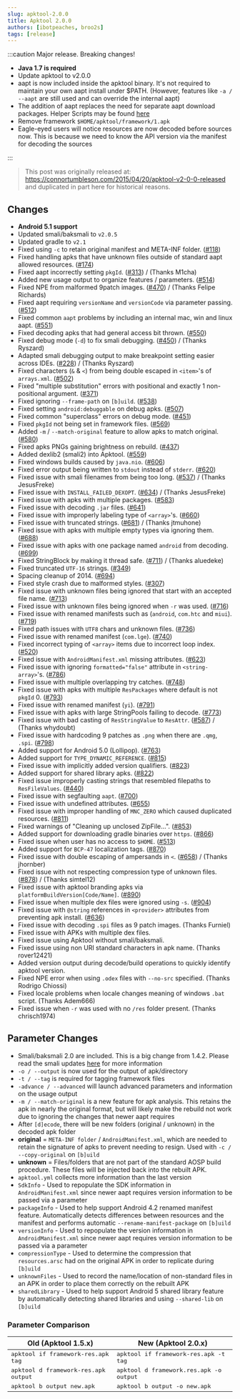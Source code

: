 ```yaml
---
slug: apktool-2.0.0
title: Apktool 2.0.0
authors: [ibotpeaches, broo2s]
tags: [release]
---
```


:::caution
Major release. Breaking changes!

- **Java 1.7 is required**
- Update apktool to v2.0.0
- aapt is now included inside the apktool binary. It's not required to maintain your own aapt install under $PATH. (However, features like `-a / --aapt` are still used and can override the internal aapt)
- The addition of aapt replaces the need for separate aapt download packages. Helper Scripts may be found [here](https://github.com/iBotPeaches/Apktool/tree/master/scripts)
- Remove framework `$HOME/apktool/framework/1.apk`
- Eagle-eyed users will notice resources are now decoded before sources now. This is because we need to know the API version via the manifest for decoding the sources

:::

> This post was originally released at: https://connortumbleson.com/2015/04/20/apktool-v2-0-0-released and duplicated in part here for historical reasons.

## Changes

- **Android 5.1 support**
- Updated smali/baksmali to `v2.0.5`
- Updated gradle to `v2.1`
- Fixed using `-c` to retain original manifest and META-INF folder. ([#118](https://github.com/iBotPeaches/Apktool/issues/118))
- Fixed handling apks that have unknown files outside of standard aapt allowed resources. ([#174](https://github.com/iBotPeaches/Apktool/issues/174))
- Fixed aapt incorrectly setting `pkgId`. ([#313](https://github.com/iBotPeaches/Apktool/issues/313)) / (Thanks M1cha)
- Added new usage output to organize features / parameters. ([#514](https://github.com/iBotPeaches/Apktool/issues/514))
- Fixed NPE from malformed 9patch images. ([#470](https://github.com/iBotPeaches/Apktool/issues/470)) / (Thanks Felipe Richards)
- Fixed aapt requiring `versionName` and `versionCode` via parameter passing. ([#512](https://github.com/iBotPeaches/Apktool/issues/512))
- Fixed common `aapt` problems by including an internal mac, win and linux aapt. ([#551](https://github.com/iBotPeaches/Apktool/issues/551))
- Fixed decoding apks that had general access bit thrown. ([#550](https://github.com/iBotPeaches/Apktool/issues/550))
- Fixed debug mode (`-d`) to fix smali debugging. ([#450](https://github.com/iBotPeaches/Apktool/issues/450)) / (Thanks Ryszard)
- Adapted smali debugging output to make breakpoint setting easier across IDEs. ([#228](https://github.com/iBotPeaches/Apktool/issues/288)) / (Thanks Ryszard)
- Fixed characters (`&` & `<`) from being double escaped in `<item>`'s of `arrays.xml`. ([#502](https://github.com/iBotPeaches/Apktool/issues/502))
- Fixed "multiple substitution" errors with positional and exactly 1 non-positional argument. ([#371](https://github.com/iBotPeaches/Apktool/issues/371))
- Fixed ignoring `--frame-path` on `[b]uild`. ([#538](https://github.com/iBotPeaches/Apktool/issues/538))
- Fixed setting `android:debuggable` on debug apks. ([#507](https://github.com/iBotPeaches/Apktool/issues/507))
- Fixed common "superclass" errors on debug mode. ([#451](https://github.com/iBotPeaches/Apktool/issues/451))
- Fixed `pkgId` not being set in framework files. ([#569](https://github.com/iBotPeaches/Apktool/issues/569))
- Added `-m` / `--match-original` feature to allow apks to match original. ([#580](https://github.com/iBotPeaches/Apktool/issues/580))
- Fixed apks PNGs gaining brightness on rebuild. ([#437](https://github.com/iBotPeaches/Apktool/issues/437))
- Added dexlib2 (smali2) into Apktool. ([#559](https://github.com/iBotPeaches/Apktool/issues/559))
- Fixed windows builds caused by `java.nio`. ([#606](https://github.com/iBotPeaches/Apktool/issues/606))
- Fixed error output being written to `stdout` instead of `stderr`. ([#620](https://github.com/iBotPeaches/Apktool/issues/620))
- Fixed issue with smali filenames from being too long. ([#537](https://github.com/iBotPeaches/Apktool/issues/537)) / (Thanks JesusFreke)
- Fixed issue with `INSTALL_FAILED_DEXOPT`. ([#634](https://github.com/iBotPeaches/Apktool/issues/634)) / (Thanks JesusFreke)
- Fixed issue with apks with multiple packages. ([#583](https://github.com/iBotPeaches/Apktool/issues/583))
- Fixed issue with decoding `.jar` files. ([#641](https://github.com/iBotPeaches/Apktool/issues/641))
- Fixed issue with improperly labeling type of `<array>`'s. ([#660](https://github.com/iBotPeaches/Apktool/issues/660))
- Fixed issue with truncated strings. ([#681](https://github.com/iBotPeaches/Apktool/issues/681)) / (Thanks jtmuhone)
- Fixed issue with apks with multiple empty types via ignoring them. ([#688](https://github.com/iBotPeaches/Apktool/issues/688))
- Fixed issue with apks with one package named `android` from decoding. ([#699](https://github.com/iBotPeaches/Apktool/issues/699))
- Fixed StringBlock by making it thread safe. ([#711](https://github.com/iBotPeaches/Apktool/issues/711)) / (Thanks aluedeke)
- Fixed truncated `UTF-16` strings. ([#349](https://github.com/iBotPeaches/Apktool/issues/349))
- Spacing cleanup of 2014. ([#694](https://github.com/iBotPeaches/Apktool/issues/694))
- Fixed style crash due to malformed styles. ([#307](https://github.com/iBotPeaches/Apktool/issues/307))
- Fixed issue with unknown files being ignored that start with an accepted file name. ([#713](https://github.com/iBotPeaches/Apktool/issues/713))
- Fixed issue with unknown files being ignored when `-r` was used. ([#716](https://github.com/iBotPeaches/Apktool/issues/716))
- Fixed issue with renamed manifests such as (`android`, `com.htc` and `miui`). ([#719](https://github.com/iBotPeaches/Apktool/issues/719))
- Fixed path issues with `UTF8` chars and unknown files. ([#736](https://github.com/iBotPeaches/Apktool/issues/736))
- Fixed issue with renamed manifest (`com.lge`). ([#740](https://github.com/iBotPeaches/Apktool/issues/740))
- Fixed incorrect typing of `<array>` items due to incorrect loop index. ([#520](https://github.com/iBotPeaches/Apktool/issues/520))
- Fixed issue with `AndroidManifest.xml` missing attributes. ([#623](https://github.com/iBotPeaches/Apktool/issues/623))
- Fixed issue with ignoring `formatted="false"` attribute in `<string-array>`'s. ([#786](https://github.com/iBotPeaches/Apktool/issues/786))
- Fixed issue with multiple overlapping try catches. ([#748](https://github.com/iBotPeaches/Apktool/issues/784))
- Fixed issue with apks with multiple `ResPackages` where default is not `pkgId` 0. ([#793](https://github.com/iBotPeaches/Apktool/issues/793))
- Fixed issue with renamed manifest (`yi`). ([#791](https://github.com/iBotPeaches/Apktool/issues/791))
- Fixed issue with apks with large StringPools failing to decode. ([#773](https://github.com/iBotPeaches/Apktool/issues/773))
- Fixed issue with bad casting of `ResStringValue` to `ResAttr`. ([#587](https://github.com/iBotPeaches/Apktool/issues/587)) / (Thanks whydoubt)
- Fixed issue with hardcoding 9 patches as `.png` when there are `.qmg`, `.spi`. ([#798](https://github.com/iBotPeaches/Apktool/issues/798))
- Added support for Android 5.0 (Lollipop). ([#763](https://github.com/iBotPeaches/Apktool/issues/763))
- Added support for `TYPE_DYNAMIC_REFERENCE`. ([#815](https://github.com/iBotPeaches/Apktool/issues/815))
- Fixed issue with implicitly added version qualifiers. ([#823](https://github.com/iBotPeaches/Apktool/issues/823))
- Added support for shared library apks. ([#822](https://github.com/iBotPeaches/Apktool/issues/822))
- Fixed issue improperly casting strings that resembled filepaths to `ResFileValues`. ([#440](https://github.com/iBotPeaches/Apktool/issues/440))
- Fixed issue with segfaulting `aapt`. ([#700](https://github.com/iBotPeaches/Apktool/issues/700))
- Fixed issue with undefined attributes. ([#655](https://github.com/iBotPeaches/Apktool/issues/655))
- Fixed issue with improper handling of `MNC_ZERO` which caused duplicated resources. ([#811](https://github.com/iBotPeaches/Apktool/issues/811))
- Fixed warnings of "Cleaning up unclosed ZipFile...". ([#853](https://github.com/iBotPeaches/Apktool/issues/853))
- Added support for downloading gradle binaries over `https`. ([#866](https://github.com/iBotPeaches/Apktool/issues/866))
- Fixed issue when user has no access to `$HOME`. ([#513](https://github.com/iBotPeaches/Apktool/issues/513))
- Added support for `BCP-47` localization tags. ([#870](https://github.com/iBotPeaches/Apktool/issues/870))
- Fixed issue with double escaping of ampersands in `<`. ([#658](https://github.com/iBotPeaches/Apktool/pull/105)) / (Thanks jhornber)
- Fixed issue with not respecting compression type of unknown files. ([#878](https://github.com/iBotPeaches/Apktool/issues/878)) / (Thanks simtel12)
- Fixed issue with apktool branding apks via `platformBuildVersion[Code/Name]`. ([#890](https://github.com/iBotPeaches/Apktool/issues/890))
- Fixed issue when multiple dex files were ignored using `-s`. ([#904](https://github.com/iBotPeaches/Apktool/issues/904))
- Fixed issue with `@string` references in `<provider>` attributes from preventing apk install. ([#636](https://github.com/iBotPeaches/Apktool/issues/636))
- Fixed issue with decoding `.spi` files as 9 patch images. (Thanks Furniel)
- Fixed issue with APKs with multiple dex files.
- Fixed issue using Apktool without smali/baksmali.
- Fixed issue using non URI standard characters in apk name. (Thanks rover12421)
- Added version output during decode/build operations to quickly identify apktool version.
- Fixed NPE error when using `.odex` files with `--no-src` specified. (Thanks Rodrigo Chiossi)
- Fixed locale problems when locale changes meaning of windows `.bat` script. (Thanks Adem666)
- Fixed issue when `-r` was used with no `/res` folder present. (Thanks chrisch1974)

## Parameter Changes

- Smali/baksmali 2.0 are included. This is a big change from 1.4.2. Please read the smali updates [here](https://github.com/JesusFreke/smali/wiki/SmaliBaksmali20) for more information
- `-o / --output` is now used for the output of apk/directory
- `-t / --tag` is required for tagging framework files
- `-advance / --advanced` will launch advanced parameters and information on the usage output
- `-m / --match-original` is a new feature for apk analysis. This retains the apk in nearly the original format, but will likely make the rebuild not work due to ignoring the changes that newer aapt requires
- After `[d]ecode`, there will be new folders (original / unknown) in the decoded apk folder
- **original** = `META-INF folder` / `AndroidManifest.xml`, which are needed to retain the signature of apks to prevent needing to resign. Used with `-c / --copy-original` on `[b]uild`
- **unknown** = Files/folders that are not part of the standard AOSP build procedure. These files will be injected back into the rebuilt APK.
- `apktool.yml` collects more information than the last version
- `SdkInfo` - Used to repopulate the SDK information in `AndroidManifest.xml` since newer aapt requires version information to be passed via a parameter
- `packageInfo` - Used to help support Android 4.2 renamed manifest feature. Automatically detects differences between resources and the manifest and performs automatic `--rename-manifest-package` on `[b]uild`
- `versionInfo` - Used to repopulate the version information in `AndroidManifest.xml` since newer aapt requires version information to be passed via a parameter
- `compressionType` - Used to determine the compression that `resources.arsc` had on the original APK in order to replicate during `[b]uild`
- `unknownFiles` - Used to record the name/location of non-standard files in an APK in order to place them correctly on the rebuilt APK
- `sharedLibrary` - Used to help support Android 5 shared library feature by automatically detecting shared libraries and using `--shared-lib` on `[b]uild`

### Parameter Comparison

<table class="table">
  <thead>
    <tr>
      <th>Old (Apktool 1.5.x)</th>
      <th>New (Apktool 2.0.x)</th>
    </tr>
  </thead>
  <tbody>
    <tr>
      <td>
        <kbd>apktool if framework-res.apk tag</kbd>
      </td>
      <td>
        <kbd>apktool if framework-res.apk -t tag</kbd>
      </td>
    </tr>
    <tr>
      <td>
        <kbd>apktool d framework-res.apk output</kbd>
      </td>
      <td>
        <kbd>apktool d framework.res.apk -o output</kbd>
      </td>
    </tr>
    <tr>
      <td>
        <kbd>apktool b output new.apk</kbd>
      </td>
      <td>
        <kbd>apktool b output -o new.apk</kbd>
      </td>
    </tr>
  </tbody>
</table>
